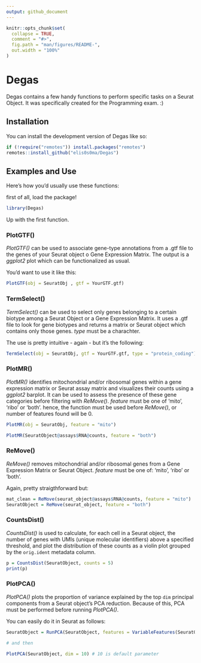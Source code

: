 ```yaml
---
output: github_document
---
```


```r
knitr::opts_chunk$set(
  collapse = TRUE,
  comment = "#>",
  fig.path = "man/figures/README-",
  out.width = "100%"
)
```

# Degas

Degas contains a few handy functions to perform specific tasks on a Seurat Object. 
It was specifically created for the Programming exam. :)

## Installation

You can install the development version of Degas like so:

``` r
if (!require("remotes")) install.packages("remotes") 
remotes::install_github("elis0s0ma/Degas")

```

## Examples and Use 

Here's how you'd usually use these functions:

first of all, load the package! 

```r
library(Degas)

```

Up with the first function. 

### PlotGTF()

*PlotGTF()* can be used to associate gene-type annotations from a .gtf file to the genes of your 
Seurat object o Gene Expression Matrix. The output is a _ggplot2_ plot which can be functionalized as usual. 

You'd want to use it like this:
```r
PlotGTF(obj = SeuratObj , gtf = YourGTF.gtf)

```

### TermSelect()

*TermSelect()* can be used to select only genes belonging to a certain biotype among a Seurat Object or a Gene Expression Matrix. It uses a .gtf file to look for gene biotypes and returns a matrix or Seurat object which contains only those genes.
*type* must be a charachter. 

The use is pretty intuitive - again - but it's the following:
```r
TermSelect(obj = SeuratObj, gtf = YourGTF.gtf, type = "protein_coding")

```

### PlotMR()

*PlotMR()* identifies mitochondrial and/or ribosomal genes within a gene expression matrix or Seurat assay matrix and visualizes their counts using a *ggplot2* barplot. It can be used to assess the presence of these gene categories before filtering with *ReMove()*.
*feature* must be one of 'mito', 'ribo' or 'both'. 
hence, the function must be used before *ReMove()*, or number of features found will be 0.

```r
PlotMR(obj = SeuratObj, feature = "mito")

PlotMR(SeuratObject@assays$RNA@counts, feature = "both")

```

### ReMove()

*ReMove()* removes mitochondrial and/or ribosomal genes from a Gene Expression Matrix or Seurat Object. 
*feature* must be one of: 'mito', 'ribo' or 'both'. 

Again, pretty straigthforward but:
```r
mat_clean = ReMove(seurat_object@assays$RNA@counts, feature = "mito")
SeuratObject = ReMove(seurat_object, feature = "both")

```

### CountsDist()

*CountsDist()* is used to calculate, for each cell in a Seurat object, the number of genes with UMIs (unique molecular identifiers) above a specified threshold, and plot the distribution of these counts as a violin plot grouped by the `orig.ident` metadata column.

```r
p = CountsDist(SeuratObject, counts = 5)
print(p)

```

### PlotPCA()

*PlotPCA()* plots the proportion of variance explained by the top `dim` principal components from a Seurat object's PCA reduction. Because of this, PCA must be performed before running *PlotPCA()*. 

You can easily do it in Seurat as follows:
```r
SeuratObject = RunPCA(SeuratObject, features = VariableFeatures(SeuratObject))

# and then 

PlotPCA(SeuratObject, dim = 10) # 10 is default parameter

```
